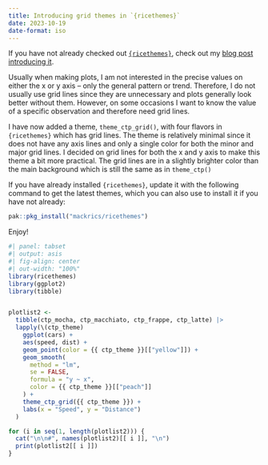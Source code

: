 ```yaml
---
title: Introducing grid themes in `{ricethemes}`
date: 2023-10-19
date-format: iso
---
```


If you have not already checked out [`{ricethemes}`](https://github.com/mackrics/ricethemes),
check out my [blog post introducing it](./ricethemes-intro.html).

Usually when making plots, I am not interested in the precise values on either
the x or y axis -- only the general pattern or trend. Therefore, I do not
usually use grid lines since they are unnecessary and plots generally
look better without them. However, on some occasions I want to know the value
of a specific observation and therefore need grid lines.

I have now added a theme, `theme_ctp_grid()`, with four flavors in
`{ricethemes}` which has grid lines. The theme is relatively minimal since it
does not have any axis lines and only a single color for both the minor and
major grid lines. I decided on grid lines for both the x and y axis to make
this theme a bit more practical. The grid lines are in a slightly brighter
color than the main background which is still the same as in `theme_ctp()`

If you have already installed `{ricethemes}`, update it with the following
command to get the latest themes, which you can also use to install it if you
have not already:

```r
pak::pkg_install("mackrics/ricethemes")
```

Enjoy!


```r
#| panel: tabset
#| output: asis
#| fig-align: center
#| out-width: "100%"
library(ricethemes)
library(ggplot2)
library(tibble)


plotlist2 <-
  tibble(ctp_mocha, ctp_macchiato, ctp_frappe, ctp_latte) |>
  lapply(\(ctp_theme)
    ggplot(cars) +
    aes(speed, dist) +
    geom_point(color = {{ ctp_theme }}[["yellow"]]) +
    geom_smooth(
      method = "lm",
      se = FALSE,
      formula = "y ~ x",
      color = {{ ctp_theme }}[["peach"]]
    ) +
    theme_ctp_grid({{ ctp_theme }}) +
    labs(x = "Speed", y = "Distance")
  )

for (i in seq(1, length(plotlist2))) {
  cat("\n\n#", names(plotlist2)[[ i ]], "\n")
  print(plotlist2[[ i ]])
}
```
